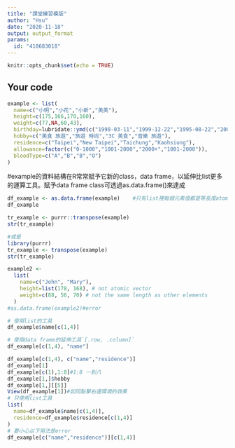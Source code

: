 ---
title: "課堂練習模版"
author: "Hsu"
date: "2020-11-18"
output: output_format
params:
  id: "410683018"
---

```{r setup, include=FALSE}
knitr::opts_chunk$set(echo = TRUE)
```

## Your code

```{r}
example <- list(
  name=c("小明","小花","小新","美美"),
  height=c(175,166,170,160),
  weight=c(77,NA,60,43),
  birthday=lubridate::ymd(c("1998-03-11","1999-12-22","1995-08-22","2001-10-10")),
  hobby=c("美食 旅遊","旅遊 時尚","3C 美食","音樂 旅遊"),
  residence=c("Taipei","New Taipei","Taichung","Kaohsiung"),
  allowance=factor(c("0-1000","1001-2000","2000+","1001-2000")),
  bloodType=c("A","B","B","O")
)
```
#example的資料結構在R常常賦予它新的class，data frame，以延伸比list更多的運算工具。賦予data frame class可透過as.data.frame()來達成
```{r}
df_example <- as.data.frame(example)    #只有list裡每個元素值都是等長度atomic vector才能正確轉成合理的data frame表示形式
df_example
```
```{r}
tr_example <- purrr::transpose(example)
str(tr_example)

```
```{r}
#或是
library(purrr)
tr_example <- transpose(example)
str(tr_example)
```
```{r}
example2 <- 
  list(
    name=c("John", "Mary"),
    height=list(178, 168), # not atomic vector
    weight=c(88, 56, 70) # not the same length as other elements
  )
#as.data.frame(example2)#error
```

```{r}
# 使用list的工具
df_example$name[c(1,4)]

# 使用data frame的延伸工具`[.row, .column]`
df_example[c(1,4), "name"]
```
```{r}
df_example[c(1,4), c("name","residence")]
df_example[1]
df_example[c(1),1:8]#1:8 一到八
df_example[1,]$hobby
df_example[1,][[5]]
View(df_example[1])#如同點擊右邊環境的效果
# 只使用list工具
list(
  name=df_example$name[c(1,4)],
  residence=df_example$residence[c(1,4)]
)
# 要小心以下用法是error
df_example[c("name","residence")][c(1,4)]
```


